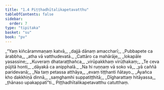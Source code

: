 ```yaml
---
title: "1.4 Piṭṭhadhītalikapetavatthu"
tableOfContents: false
sidebar:
  order: 7
type: "tipitaka"
basket: "su"
book: "pv"
---
```



<DynamicBreadcrumb />

<Division number="10" book="pv" bookNo="19" page="128">

<Paragraph number="14" type="verses" book="pv">
_“Yaṃ kiñcārammaṇaṃ katvā,_  
_dajjā dānaṃ amaccharī;_  
_Pubbapete ca ārabbha,_  
_atha vā vatthudevatā._  

</Paragraph>

</Division>
<Division number="11" book="pv" bookNo="19" page="128">

<Paragraph number="15" type="verses" book="pv">
_Cattāro ca mahārāje,_  
_lokapāle yasassine;_  
_Kuveraṃ dhataraṭṭhañca,_  
_virūpakkhaṃ virūḷhakaṃ;_  
_Te ceva pūjitā honti,_  
_dāyakā ca anipphalā._  

</Paragraph>

</Division>
<Division number="12" book="pv" bookNo="19" page="129">

<Paragraph number="16" type="verses" book="pv">
_Na hi ruṇṇaṃ vā soko vā,_  
_yā caññā paridevanā;_  
_Na taṃ petassa atthāya,_  
_evaṃ tiṭṭhanti ñātayo._  

</Paragraph>

</Division>
<Division number="13" book="pv" bookNo="19" page="129">

<Paragraph number="17" type="verses" book="pv">
_Ayañca kho dakkhiṇā dinnā,_  
_saṃghamhi suppatiṭṭhitā;_  
_Dīgharattaṃ hitāyassa,_  
_ṭhānaso upakappatī”ti._  


</Paragraph>
</Division>

<Paragraph number="18" type="center" book="pv">
Piṭṭhadhītalikapetavatthu catutthaṃ.
</Paragraph>
